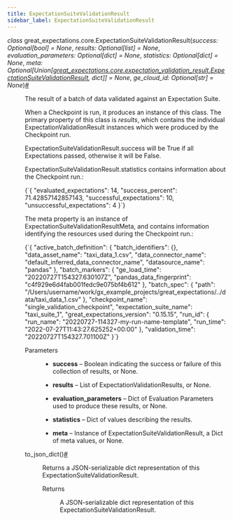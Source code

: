 ```yaml
---
title: ExpectationSuiteValidationResult
sidebar_label: ExpectationSuiteValidationResult
---
```


<section class="sphinx-api-doc" id="expectationsuitevalidationresult">

<dl class="py class">
<dt class="sig sig-object py" id="great_expectations.core.ExpectationSuiteValidationResult">
<em class="property"><span class="pre">class</span><span class="w"> </span></em><span class="sig-prename descclassname"><span class="pre">great_expectations.core.</span></span><span class="sig-name descname"><span class="pre">ExpectationSuiteValidationResult</span></span><span class="sig-paren">(</span><em class="sig-param"><span class="n"><span class="pre">success</span></span><span class="p"><span class="pre">:</span></span><span class="w"> </span><span class="n"><span class="pre">Optional</span><span class="p"><span class="pre">[</span></span><span class="pre">bool</span><span class="p"><span class="pre">]</span></span></span><span class="w"> </span><span class="o"><span class="pre">=</span></span><span class="w"> </span><span class="default_value"><span class="pre">None</span></span></em>, <em class="sig-param"><span class="n"><span class="pre">results</span></span><span class="p"><span class="pre">:</span></span><span class="w"> </span><span class="n"><span class="pre">Optional</span><span class="p"><span class="pre">[</span></span><span class="pre">list</span><span class="p"><span class="pre">]</span></span></span><span class="w"> </span><span class="o"><span class="pre">=</span></span><span class="w"> </span><span class="default_value"><span class="pre">None</span></span></em>, <em class="sig-param"><span class="n"><span class="pre">evaluation_parameters</span></span><span class="p"><span class="pre">:</span></span><span class="w"> </span><span class="n"><span class="pre">Optional</span><span class="p"><span class="pre">[</span></span><span class="pre">dict</span><span class="p"><span class="pre">]</span></span></span><span class="w"> </span><span class="o"><span class="pre">=</span></span><span class="w"> </span><span class="default_value"><span class="pre">None</span></span></em>, <em class="sig-param"><span class="n"><span class="pre">statistics</span></span><span class="p"><span class="pre">:</span></span><span class="w"> </span><span class="n"><span class="pre">Optional</span><span class="p"><span class="pre">[</span></span><span class="pre">dict</span><span class="p"><span class="pre">]</span></span></span><span class="w"> </span><span class="o"><span class="pre">=</span></span><span class="w"> </span><span class="default_value"><span class="pre">None</span></span></em>, <em class="sig-param"><span class="n"><span class="pre">meta</span></span><span class="p"><span class="pre">:</span></span><span class="w"> </span><span class="n"><span class="pre">Optional</span><span class="p"><span class="pre">[</span></span><span class="pre">Union</span><span class="p"><span class="pre">[</span></span><a class="reference internal" href="https://docs.greatexpectations.io/docs/0.17.23/reference/api/core/ExpectationSuiteValidationResult_class#great_expectations.core.ExpectationSuiteValidationResult" title="great_expectations.core.expectation_validation_result.ExpectationSuiteValidationResult"><span class="pre">great_expectations.core.expectation_validation_result.ExpectationSuiteValidationResult</span></a><span class="p"><span class="pre">,</span></span><span class="w"> </span><span class="pre">dict</span><span class="p"><span class="pre">]</span></span><span class="p"><span class="pre">]</span></span></span><span class="w"> </span><span class="o"><span class="pre">=</span></span><span class="w"> </span><span class="default_value"><span class="pre">None</span></span></em>, <em class="sig-param"><span class="n"><span class="pre">ge_cloud_id</span></span><span class="p"><span class="pre">:</span></span><span class="w"> </span><span class="n"><span class="pre">Optional</span><span class="p"><span class="pre">[</span></span><span class="pre">str</span><span class="p"><span class="pre">]</span></span></span><span class="w"> </span><span class="o"><span class="pre">=</span></span><span class="w"> </span><span class="default_value"><span class="pre">None</span></span></em><span class="sig-paren">)</span><a class="headerlink" href="#great_expectations.core.ExpectationSuiteValidationResult" title="Permalink to this definition">#</a></dt>
<dd><p>The result of a batch of data validated against an Expectation Suite.</p>
<p>When a Checkpoint is run, it produces an instance of this class. The primary property
of this class is <cite>results</cite>, which contains the individual ExpectationValidationResult
instances which were produced by the Checkpoint run.</p>
<p>ExpectationSuiteValidationResult.success will be True if all Expectations passed, otherwise it will be False.</p>
<p>ExpectationSuiteValidationResult.statistics contains information about the Checkpoint run.:</p>
<p><CodeBlock language="python">{`{
    "evaluated_expectations": 14,
    "success_percent": 71.42857142857143,
    "successful_expectations": 10,
    "unsuccessful_expectations": 4
}`}</CodeBlock></p>
<p>The meta property is an instance of ExpectationSuiteValidationResultMeta, and
contains information identifying the resources used during the Checkpoint run.:</p>
<p><CodeBlock language="python">{`{
    "active_batch_definition": {
      "batch_identifiers": {},
      "data_asset_name": "taxi_data_1.csv",
      "data_connector_name": "default_inferred_data_connector_name",
      "datasource_name": "pandas"
    },
    "batch_markers": {
      "ge_load_time": "20220727T154327.630107Z",
      "pandas_data_fingerprint": "c4f929e6d4fab001fedc9e075bf4b612"
    },
    "batch_spec": {
      "path": "/Users/username/work/gx_example_projects/great_expectations/../data/taxi_data_1.csv"
    },
    "checkpoint_name": "single_validation_checkpoint",
    "expectation_suite_name": "taxi_suite_1",
    "great_expectations_version": "0.15.15",
    "run_id": {
      "run_name": "20220727-114327-my-run-name-template",
      "run_time": "2022-07-27T11:43:27.625252+00:00"
    },
    "validation_time": "20220727T154327.701100Z"
}`}</CodeBlock></p>
<dl class="field-list simple">
<dt class="field-odd">Parameters</dt>
<dd class="field-odd"><ul class="simple">
<li><p><strong>success</strong> – Boolean indicating the success or failure of this collection of results, or None.</p></li>
<li><p><strong>results</strong> – List of ExpectationValidationResults, or None.</p></li>
<li><p><strong>evaluation_parameters</strong> – Dict of Evaluation Parameters used to produce these results, or None.</p></li>
<li><p><strong>statistics</strong> – Dict of values describing the results.</p></li>
<li><p><strong>meta</strong> – Instance of ExpectationSuiteValidationResult, a Dict of meta values, or None.</p></li>
</ul>
</dd>
</dl>
<dl class="py method">
<dt class="sig sig-object py" id="great_expectations.core.ExpectationSuiteValidationResult.to_json_dict">
<span class="sig-name descname"><span class="pre">to_json_dict</span></span><span class="sig-paren">(</span><span class="sig-paren">)</span><a class="headerlink" href="#great_expectations.core.ExpectationSuiteValidationResult.to_json_dict" title="Permalink to this definition">#</a></dt>
<dd><p>Returns a JSON-serializable dict representation of this ExpectationSuiteValidationResult.</p>
<dl class="field-list simple">
<dt class="field-odd">Returns</dt>
<dd class="field-odd"><p>A JSON-serializable dict representation of this ExpectationSuiteValidationResult.</p>
</dd>
</dl>
</dd></dl>
</dd></dl>
</section>